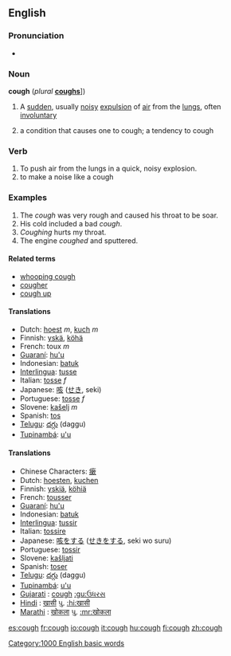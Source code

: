 {{rfc}}

==English==

===Pronunciation===
*{{audio|en-us-cough.ogg|Audio (US)}}

===Noun===
'''cough''' (''plural'' '''[[coughs]]'''])
# {{symptom}} A [[sudden]], usually [[noisy]] [[expulsion]] of [[air]] from the [[lungs]], often [[involuntary]]
#a condition that causes one to cough; a tendency to cough

===Verb===
{{en-verb|cough|coughs|coughed|coughing}}
# To push air from the lungs in a quick, noisy explosion.
#to make a noise like a cough

===Examples===
# The ''cough'' was very rough and caused his throat to be soar.
# His cold included a bad ''cough''.
# ''Coughing'' hurts my throat.
# The engine ''coughed'' and sputtered.

====Related terms====
*[[whooping cough]]
*[[cougher]]
*[[cough up]]

====Translations====
*Dutch: [[hoest]] ''m'', [[kuch]] ''m''
*Finnish: [[yskä]], [[köhä]]
*French: toux ''m''
*[[Guaraní]]: [[hu'u]]
*Indonesian: [[batuk]]
*[[Interlingua]]: [[tusse]]
*Italian: [[tosse]] ''f''
*Japanese: [[咳]] ([[せき]], seki)
*Portuguese: [[tosse]] ''f''
*Slovene: [[kašelj]] ''m''
*Spanish: [[tos]]
*[[Telugu]]: [[దగ్గు]] (daggu)
*[[Tupinambá]]: [[u'u]]

====Translations====
*Chinese Characters: [[瘶]]
*Dutch: [[hoesten]], [[kuchen]]
*Finnish: [[yskiä]], [[köhiä]]
*French: [[tousser]]
*[[Guaraní]]: [[hu'u]]
*Indonesian: [[batuk]]
*[[Interlingua]]: [[tussir]]
*Italian: [[tossire]]
*Japanese: [[咳]]をする ([[せき]]をする, seki wo suru)
*Portuguese: [[tossir]]
*Slovene: [[kašljati]]
*Spanish: [[toser]]
*[[Telugu]]: [[దగ్గు]] (daggu)
*[[Tupinambá]]: [[u'u]]
*[[Gujarati]] : [[cough]] [[:gu:ઉધરસ]]
*[[Hindi]] : [[खासी]] પુ. [[:hi:खासी]]
*[[Marathi]] : [[खोकला]] પુ. [[:mr:खोकला]]

[[Category:1000 English basic words]]

[[es:cough]]
[[fr:cough]]
[[io:cough]]
[[it:cough]]
[[hu:cough]]
[[fi:cough]]
[[zh:cough]]